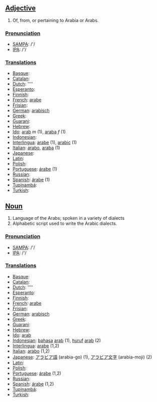 ==[[Adjective]]==

# Of, from, or pertaining to Arabia or Arabs. 

===[[Pronunciation]]===
*[[w:SAMPA|SAMPA]]: /'/
*[[w:IPA|IPA]]: /'/

===[[Translation]]s===
*[[Basque]]: [[]]
*[[Catalan]]: [[]]
*[[Dutch]]: [[]] ''''
*[[Esperanto]]: [[]]
*[[Finnish]]: [[]]
*[[French]]: [[arabe]]
*[[Frisian]]: [[]]
*[[German]]: [[arabisch]]
*[[Greek]]: [[]]
*[[Guarani]]: [[]]
*[[Hebrew]]: [[]]
*[[Ido]]: [[arab]] ''m'' (1), [[araba]] ''f'' (1)
*[[Indonesian]]: [[]]
*[[Interlingua]]: [[arabe]] (1), [[arabic]] (1)
*[[Italian]]: [[arabo]], [[araba]] (1)
*[[Japanese]]: [[]]
*[[Latin]]: [[]]
*[[Polish]]: [[]]
*[[Portuguese]]: [[árabe]] (1)
*[[Russian]]: [[]]
*[[Spanish]]: [[árabe]] (1)
*[[Tupinambá]]: [[]]
*[[Turkish]]: [[]]

==[[Noun]]==

# Language of the Arabs; spoken in a variety of dialects
# Alphabetic script used to write the Arabic dialects.

===[[Pronunciation]]===
*[[w:SAMPA|SAMPA]]: /'/
*[[w:IPA|IPA]]: /'/

===[[Translation]]s===
*[[Basque]]: [[]]
*[[Catalan]]: [[]]
*[[Dutch]]: [[]] ''''
*[[Esperanto]]: [[]]
*[[Finnish]]: [[]]
*[[French]]: [[arabe]]
*[[Frisian]]: [[]]
*[[German]]: [[arabisch]]
*[[Greek]]: [[]]
*[[Guarani]]: [[]]
*[[Hebrew]]: [[]]
*[[Ido]]: [[arab]]
*[[Indonesian]]: [[bahasa]] [[arab]] (1), [[huruf]] [[arab]] (2)
*[[Interlingua]]: [[arabe]] (1,2)
*[[Italian]]: [[arabo]] (1,2)
*[[Japanese]]: [[アラビア語]] (arabia-go) (1), [[アラビア文字]] (arabia-moji) (2)
*[[Latin]]: [[]]
*[[Polish]]: [[]]
*[[Portuguese]]: [[árabe]] (1,2)
*[[Russian]]: [[]]
*[[Spanish]]: [[árabe]] (1,2)
*[[Tupinambá]]: [[]]
*[[Turkish]]: [[]]